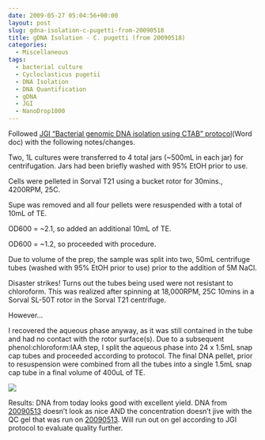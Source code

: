 ```yaml
---
date: 2009-05-27 05:04:56+00:00
layout: post
slug: gdna-isolation-c-pugetti-from-20090518
title: gDNA Isolation - C. pugetti (from 20090518)
categories:
  - Miscellaneous
tags:
  - bacterial culture
  - Cycloclasticus pugetii
  - DNA Isolation
  - DNA Quantification
  - gDNA
  - JGI
  - NanoDrop1000
---
```


Followed [JGI "Bacterial genomic DNA isolation using CTAB" protocol](https://my.jgi.doe.gov/general/protocols/DNA_Isolation_Bacterial_CTAB_Protocol.doc)(Word doc) with the following notes/changes.

Two, 1L cultures were transferred to 4 total jars (~500mL in each jar) for centrifugation. Jars had been briefly washed with 95% EtOH prior to use.

Cells were pelleted in Sorval T21 using a bucket rotor for 30mins., 4200RPM, 25C.

Supe was removed and all four pellets were resuspended with a total of 10mL of TE.

OD600 = ~2.1, so added an additional 10mL of TE.

OD600 = ~1.2, so proceeded with procedure.

Due to volume of the prep, the sample was split into two, 50mL centrifuge tubes (washed with 95% EtOH prior to use) prior to the addition of 5M NaCl.

Disaster strikes! Turns out the tubes being used were not resistant to chloroform. This was realized after spinning at 18,000RPM, 25C 10mins in a Sorval SL-50T rotor in the Sorval T21 centrifuge.

However...

I recovered the aqueous phase anyway, as it was still contained in the tube and had no contact with the rotor surface(s). Due to a subsequent phenol:chloroform:IAA step, I split the aqueous phase into 24 x 1.5mL snap cap tubes and proceeded according to protocol. The final DNA pellet, prior to resuspension were combined from all the tubes into a single 1.5mL snap cap tube in a final volume of 400uL of TE.

![](https://eagle.fish.washington.edu/Arabidopsis/20090528%20gDNA%20SJW.bmp)

Results: DNA from today looks good with excellent yield. DNA from [20090513](/Sam%27s+Working+Notebook+Jan-May+2009#sjw20090513) doesn't look as nice AND the concentration doesn't jive with the QC gel that was run on [20090513](/Sam%27s+Working+Notebook+Jan-May+2009#sjw20090513). Will run out on gel according to JGI protocol to evaluate quality further.
